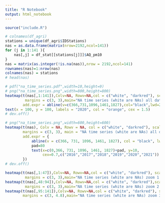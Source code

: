 ```yaml
---
title: "R Notebook"
output: html_notebook
---
```


```r
source("include.R")
```


```r
# colnames(df_agri)
stations = unique(df_agri$IDStations)
nas = as.data.frame(matrix(nrow=2192,ncol=141))
for (j in 1:141 ){
	nas[,j] = df_stat[[stations[j]]]$AQ_pm10
}
nas = matrix(as.integer(!is.na(nas)),nrow = 2192,ncol=141)
rownames(nas)=1:nrow(nas)
colnames(nas) = stations
# head(nas)
```


```r
# pdf("na_time_series.pdf",width=10,height=9)
# png("na_time_series.png",width=800,height=800)
heatmap(t(nas[,1:141]),Colv=NA, Rowv=NA,col = c("white", "darkred"), scale='none',xlab="days",ylab="stations",
		 margins = c(3, 3),main="NA time series (white are NAs) all data",
		add.expr = abline(v=c(366,731,1096,1461,1827),col="black",lwd=2))
text(x = 100, y = 100, labels = "2020", col = "orange", cex = 1.5)
# dev.off()
```


```r
# png("na_time_series.png",width=600,height=600)
heatmap(t(nas), Colv = NA, Rowv = NA, col = c("white", "darkred"), scale = 'none', xlab = "days", ylab = "stations",
        margins = c(3, 3), main = "NA time series (white are NAs) all data",
        add.expr = {
        	abline(v = c(366, 731, 1096, 1461, 1827), col = "black", lwd = 2)
        	pad=80
			text(x=c(0,366, 731, 1096, 1461, 1827)+pad, y=10,
				 cex=0.7,c("2016","2017","2018","2019","2020","2021"))
        })
# dev.off()

```


```r
heatmap(t(nas[,1:47]),Colv=NA, Rowv=NA,col = c("white", "darkred"), scale='none',xlab="days",ylab="stations",
		 margins = c(3, 3),main="NA time series (white are NAs) zoom 1 of 3",cexRow=0.5)
heatmap(t(nas[,48:94]),Colv=NA, Rowv=NA,col = c("white", "darkred"),scale='none',xlab="days",ylab="stations",
		 margins = c(3, 3),main="NA time series (white are NAs) zoom 2 of 3",cexRow=0.5)
heatmap(t(nas[,95:141]),Colv=NA, Rowv=NA,col = c("white", "darkred"), scale='none',xlab="days",ylab="stations",
		margins = c(3, 4.8),main="NA time series (white are NAs) zoom 3 of 3",cexRow=0.5)
```